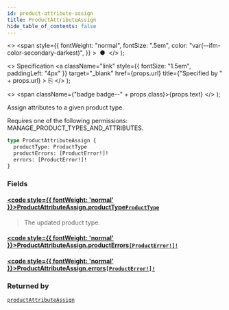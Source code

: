 ```yaml
---
id: product-attribute-assign
title: ProductAttributeAssign
hide_table_of_contents: false
---
```


  <>
    <span
      style={{
        fontWeight: "normal",
        fontSize: ".5em",
        color: "var(--ifm-color-secondary-darkest)",
      }}
    >
      &nbsp;●&nbsp;
    </span>
  </>
);

  <>
    Specification
    <a
      className="link"
      style={{ fontSize: "1.5em", paddingLeft: "4px" }}
      target="\_blank"
      href={props.url}
      title={"Specified by " + props.url}
    >
      ⎘
    </a>
  </>
);

  <>
    <span className={"badge badge--" + props.class}>{props.text}</span>
  </>
);

Assign attributes to a given product type.

Requires one of the following permissions: MANAGE_PRODUCT_TYPES_AND_ATTRIBUTES.

```graphql
type ProductAttributeAssign {
  productType: ProductType
  productErrors: [ProductError!]!
  errors: [ProductError!]!
}
```

### Fields

#### [<code style={{ fontWeight: 'normal' }}>ProductAttributeAssign.<b>productType</b></code>](#)<Bullet />[`ProductType`](../../../storefront/products/objects/product-type) <Badge class="secondary" text="object"/>

> The updated product type.

#### [<code style={{ fontWeight: 'normal' }}>ProductAttributeAssign.<b>productErrors</b></code>](#)<Bullet />[`[ProductError!]!`](../../../storefront/products/objects/product-error) <Badge class="secondary" text="non-null"/> <Badge class="secondary" text="object"/>

>

#### [<code style={{ fontWeight: 'normal' }}>ProductAttributeAssign.<b>errors</b></code>](#)<Bullet />[`[ProductError!]!`](../../../storefront/products/objects/product-error) <Badge class="secondary" text="non-null"/> <Badge class="secondary" text="object"/>

>

### Returned by

[`productAttributeAssign`](../../../storefront/products/mutations/product-attribute-assign) <Badge class="secondary" text="mutation"/>
